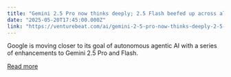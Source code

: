 ```yaml
---
title: "Gemini 2.5 Pro now thinks deeply; 2.5 Flash beefed up across all dimensions"
date: "2025-05-20T17:45:00.000Z"
link: "https://venturebeat.com/ai/gemini-2-5-pro-now-thinks-deeply-2-5-flash-beefed-up-across-all-dimensions/"
---
```


Google is moving closer to its goal of autonomous agentic AI with a series of enhancements to Gemini 2.5 Pro and Flash.

[Read more](https://venturebeat.com/ai/gemini-2-5-pro-now-thinks-deeply-2-5-flash-beefed-up-across-all-dimensions/)
